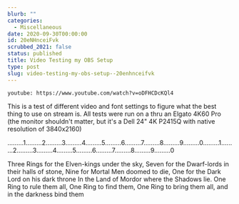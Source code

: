 ```yaml
---
blurb: ""
categories:
  - Miscellaneous
date: 2020-09-30T00:00:00
id: 20eNHnceiFvk
scrubbed_2021: false
status: published
title: Video Testing my OBS Setup
type: post
slug: video-testing-my-obs-setup--20enhnceifvk
---
```


`youtube: https://www.youtube.com/watch?v=oDFHCDcKQl4`


This is a test of different video and font settings to figure what the best thing to use on stream is. All tests were run on a thru an Elgato 4K60 Pro (the monitor shouldn't matter, but it's a Dell 24" 4K P2415Q with native resolution of 3840x2160)



.........1.........2.........3.........4.........5.........6.........7.........8.........9.........0.........1.........2.........3.........4.........5.........6.........7.........8.........9.........0

Three Rings for the Elven-kings under the sky,
Seven for the Dwarf-lords in their halls of stone,
Nine for Mortal Men doomed to die,
One for the Dark Lord on his dark throne
In the Land of Mordor where the Shadows lie.
One Ring to rule them all, One Ring to find them,
One Ring to bring them all, and in the darkness bind them